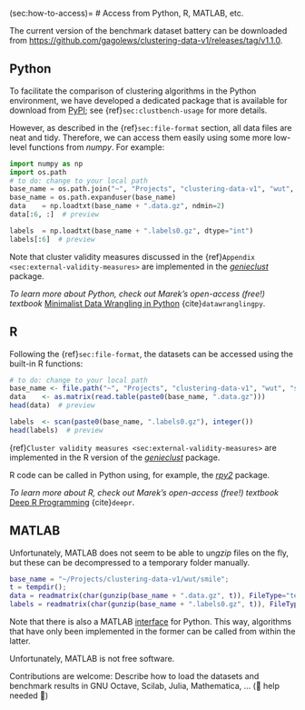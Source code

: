 (sec:how-to-access)=
# Access from Python, R, MATLAB, etc.


The current version of the benchmark dataset battery can be downloaded
from <https://github.com/gagolews/clustering-data-v1/releases/tag/v1.1.0>.

## Python

To facilitate the comparison of clustering algorithms in the
Python environment, we have developed a dedicated package
that is available for download from
[PyPI](https://pypi.org/project/clustering-benchmarks/);
see {ref}`sec:clustbench-usage` for more details.

However, as described in the {ref}`sec:file-format` section,
all data files are neat and tidy. Therefore, we can access them
easily using some more low-level functions from *numpy*. For example:

```python
import numpy as np
import os.path
# to do: change to your local path
base_name = os.path.join("~", "Projects", "clustering-data-v1", "wut", "smile")
base_name = os.path.expanduser(base_name)
data    = np.loadtxt(base_name + ".data.gz", ndmin=2)
data[:6, :]  # preview
```

```python
labels  = np.loadtxt(base_name + ".labels0.gz", dtype="int")
labels[:6]  # preview
```


Note that cluster validity measures discussed in the
{ref}`Appendix <sec:external-validity-measures>`
are implemented in the [*genieclust*](https://genieclust.gagolewski.com)
package.


::::{note}
*To learn more about Python,
check out Marek's open-access (free!) textbook*
[Minimalist Data Wrangling in Python](https://datawranglingpy.gagolewski.com/)
{cite}`datawranglingpy`.
::::



## R

Following the {ref}`sec:file-format`,
the datasets can be accessed using the built-in R functions:

```r
# to do: change to your local path
base_name <- file.path("~", "Projects", "clustering-data-v1", "wut", "smile")
data    <- as.matrix(read.table(paste0(base_name, ".data.gz")))
head(data)  # preview
```

```r
labels  <- scan(paste0(base_name, ".labels0.gz"), integer())
head(labels)  # preview
```



{ref}`Cluster validity measures <sec:external-validity-measures>`
are implemented in the R version of the
[*genieclust*](https://genieclust.gagolewski.com) package.


R code can be called in Python using, for example,
the [*rpy2*](https://pypi.org/project/rpy2/) package.


::::{note}
*To learn more about R, check out Marek's open-access (free!) textbook*
[Deep R Programming](https://deepr.gagolewski.com/)
{cite}`deepr`.
::::




## MATLAB

Unfortunately, MATLAB does not seem to be able to un*gzip* files
on the fly, but these can be decompressed to a temporary folder
manually.

```matlab
base_name = "~/Projects/clustering-data-v1/wut/smile";
t = tempdir();
data = readmatrix(char(gunzip(base_name + ".data.gz", t)), FileType="text");
labels = readmatrix(char(gunzip(base_name + ".labels0.gz", t)), FileType="text");
```

Note that there is also a MATLAB
[interface](https://au.mathworks.com/products/matlab/matlab-and-python.html)
for Python. This way, algorithms that  have only been implemented in the
former can be called from within the latter.

Unfortunately, MATLAB is not free software.

<!--
## Julia

TODO: describe (help needed)
-->


::::{todo}
Contributions are welcome: Describe how to load
the datasets and benchmark results
in GNU Octave, Scilab, Julia, Mathematica, ... (🚧 help needed 🚧)
::::
